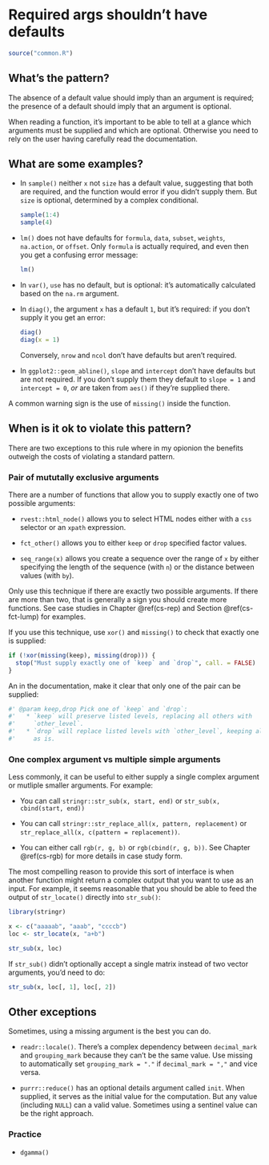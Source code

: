 # Required args shouldn't have defaults {#args-required}

```r
source("common.R")
```

## What's the pattern?

The absence of a default value should imply than an argument is required; the presence of a default should imply that an argument is optional.

When reading a function, it's important to be able to tell at a glance which arguments must be supplied and which are optional. Otherwise you need to rely on the user having carefully read the documentation.

## What are some examples?

*   In `sample()` neither `x` not `size` has a default value, suggesting that
    both are required, and the function would error if you didn't supply them.
    But `size` is optional, determined by a complex conditional.
    
    ```r
    sample(1:4)
    sample(4)
    ```

*   `lm()` does not have defaults for `formula`, `data`, `subset`, `weights`, 
    `na.action`, or `offset`. Only `formula` is actually required, and even
    then you get a confusing error message:
    
    ```r
    lm()
    ```
    
*   In `var()`, `use` has no default, but is optional: it's automatically 
    calculated based on the `na.rm` argument.

*   In `diag()`, the argument `x` has a default `1`, but it's required: if 
    you don't supply it you get an error:
    
    ```r
    diag()
    diag(x = 1)
    ```
    
    Conversely, `nrow` and `ncol` don't have defaults but aren't required.

*   In `ggplot2::geom_abline()`, `slope` and `intercept` don't have defaults 
    but are not required. If you don't supply them they default to `slope = 1` 
    and `intercept = 0`, *or* are taken from `aes()` if they're supplied
    there.

A common warning sign is the use of `missing()` inside the function.

## When is it ok to violate this pattern?

There are two exceptions to this rule where in my opionion the benefits outweigh the costs of violating a standard pattern.

### Pair of mututally exclusive arguments {#args-mutually-exclusive}

There are a number of functions that allow you to supply exactly one of two possible arguments:

* `rvest::html_node()` allows you to select HTML nodes either with a `css` 
  selector or an `xpath` expression.
  
* `fct_other()` allows you to either `keep` or `drop` specified factor values.

* `seq_range(x)` allows you create a sequence over the range of `x` by either
  specifying the length of the sequence (with `n`) or the distance between 
  values (with `by`).
  
Only use this technique if there are exactly two possible arguments. If there are more than two, that is generally a sign you should create more functions. See case studies in Chapter \@ref(cs-rep) and Section \@ref(cs-fct-lump) for examples.
 
If you use this technique, use `xor()` and `missing()` to check that exactly one is supplied:

```r
if (!xor(missing(keep), missing(drop))) {
  stop("Must supply exactly one of `keep` and `drop`", call. = FALSE)
}
```

An in the documentation, make it clear that only one of the pair can be supplied:

```r
#' @param keep,drop Pick one of `keep` and `drop`:
#'   * `keep` will preserve listed levels, replacing all others with 
#'     `other_level`.
#'   * `drop` will replace listed levels with `other_level`, keeping all
#'     as is.
```

### One complex argument vs multiple simple arguments {#args-compound}

Less commonly, it can be useful to either supply a single complex argument or mutliple smaller arguments. For example:

* You can call `stringr::str_sub(x, start, end)` or 
  `str_sub(x, cbind(start, end))`

* You can call `stringr::str_replace_all(x, pattern, replacement)` or 
  `str_replace_all(x, c(pattern = replacement))`.

* You can either call `rgb(r, g, b)` or `rgb(cbind(r, g, b))`. See 
  Chapter \@ref(cs-rgb) for more details in case study form.

The most compelling reason to provide this sort of interface is when another function might return a complex output that you want to use as an input. For example, it seems reasonable that you should be able to feed the output of `str_locate()` directly into `str_sub()`:

```r
library(stringr)

x <- c("aaaaab", "aaab", "ccccb")
loc <- str_locate(x, "a+b")

str_sub(x, loc)
```

If `str_sub()` didn't optionally accept a single matrix instead of two vector arguments, you'd need to do:

```r
str_sub(x, loc[, 1], loc[, 2])
```


## Other exceptions

Sometimes, using a missing argument is the best you can do. 

*   `readr::locale()`. There's a complex dependency between `decimal_mark` and
    `grouping_mark` because they can't be the same value. Use missing to 
    automatically set `grouping_mark = "."` if `decimal_mark = ","` and
    vice versa. 

*   `purrr::reduce()` has an optional details argument called `init`. 
    When supplied, it serves as the initial value for the computation. But any 
    value (including `NULL`) can a valid value. Sometimes using a sentinel 
    value can be the right approach.


### Practice

*   `dgamma()`

